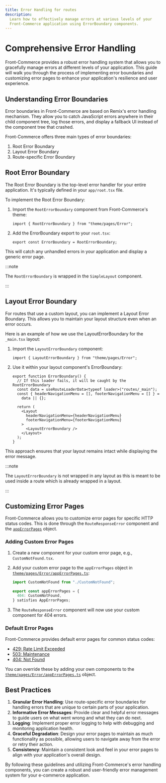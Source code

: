 ```yaml
---
title: Error Handling for routes
description:
  Learn how to effectively manage errors at various levels of your
  Front-Commerce application using ErrorBoundary components.
---
```


# Comprehensive Error Handling

Front-Commerce provides a robust error handling system that allows you to
gracefully manage errors at different levels of your application. This guide
will walk you through the process of implementing error boundaries and
customizing error pages to enhance your application's resilience and user
experience.

## Understanding Error Boundaries

Error boundaries in Front-Commerce are based on Remix's error handling
mechanism. They allow you to catch JavaScript errors anywhere in their child
component tree, log those errors, and display a fallback UI instead of the
component tree that crashed.

Front-Commerce offers three main types of error boundaries:

1. Root Error Boundary
2. Layout Error Boundary
3. Route-specific Error Boundary

## Root Error Boundary

The Root Error Boundary is the top-level error handler for your entire
application. It's typically defined in your `app/root.tsx` file.

To implement the Root Error Boundary:

1. Import the `RootErrorBoundary` component from Front-Commerce's theme:

   ```tsx
   import { RootErrorBoundary } from "theme/pages/Error";
   ```

2. Add the ErrorBoundary export to your `root.tsx`:

   ```tsx
   export const ErrorBoundary = RootErrorBoundary;
   ```

This will catch any unhandled errors in your application and display a generic
error page.

:::note

The `RootErrorBoundary` is wrapped in the `SimpleLayout` component.

:::

## Layout Error Boundary

For routes that use a custom layout, you can implement a Layout Error Boundary.
This allows you to maintain your layout structure even when an error occurs.

Here is an example of how we use the LayoutErrorBoundary for the `_main.tsx`
layout:

1. Import the `LayoutErrorBoundary` component:

   ```tsx title="app/routes/_main.tsx"
   import { LayoutErrorBoundary } from "theme/pages/Error";
   ```

2. Use it within your layout component's ErrorBoundary:

   ```tsx title="app/routes/_main.tsx"
   export function ErrorBoundary() {
     // If this loader fails, it will be caught by the RootErrorBoundary
     const data = useRouteLoaderData<typeof loader>("routes/_main");
     const { headerNavigationMenu = [], footerNavigationMenu = [] } =
       data || {};

     return (
       <Layout
         headerNavigationMenu={headerNavigationMenu}
         footerNavigationMenu={footerNavigationMenu}
       >
         <LayoutErrorBoundary />
       </Layout>
     );
   }
   ```

This approach ensures that your layout remains intact while displaying the error
message.

:::note

The `LayoutErrorBoundary` is not wrapped in any layout as this is meant to be
used inside a route which is already wrapped in a layout.

:::

## Customizing Error Pages

Front-Commerce allows you to customize error pages for specific HTTP status
codes. This is done through the `RouteResponseError` component and the
[`appErrorPages`](https://gitlab.blackswift.cloud/front-commerce/front-commerce/-/blob/5f23e92ac2008298dad36b72ae0066433d0311ae/packages/theme-chocolatine/theme/pages/Error/appErrorPages.ts)
object.

### Adding Custom Error Pages

1. Create a new component for your custom error page, e.g.,
   `CustomNotFound.tsx`.
2. Add your custom error page to the `appErrorPages` object in
   [`theme/pages/Error/appErrorPages.ts`](https://gitlab.blackswift.cloud/front-commerce/front-commerce/-/blob/5f23e92ac2008298dad36b72ae0066433d0311ae/packages/theme-chocolatine/theme/pages/Error/appErrorPages.ts):

   ```typescript title="theme/pages/Error/appErrorPages.ts"
   import CustomNotFound from "./CustomNotFound";

   export const appErrorPages = {
     404: CustomNotFound,
   } satisfies AppErrorPages;
   ```

3. The `RouteResponseError` component will now use your custom component for 404
   errors.

### Default Error Pages

Front-Commerce provides default error pages for common status codes:

- [429: Rate Limit Exceeded](https://gitlab.blackswift.cloud/front-commerce/front-commerce/-/blob/2886bd9de6413411f89c7267252a95f45a55dd94/packages/theme-chocolatine/theme/pages/Error/RateLimit/RateLimit.tsx)
- [503: Maintenance](https://gitlab.blackswift.cloud/front-commerce/front-commerce/-/blob/83fe19855d18ed1a21693cb31c401e61f4ce8c79/packages/theme-chocolatine/theme/pages/Error/Maintenance/Maintenance.tsx)
- [404: Not Found](https://gitlab.blackswift.cloud/front-commerce/front-commerce/-/blob/67393729953ea2dabbd8ac8dae14e7e82fbdbcb5/packages/theme-chocolatine/theme/modules/PageError/NotFound/NotFound.jsx)

You can override these by adding your own components to the
[`theme/pages/Error/appErrorPages.ts`](https://gitlab.blackswift.cloud/front-commerce/front-commerce/-/blob/5f23e92ac2008298dad36b72ae0066433d0311ae/packages/theme-chocolatine/theme/pages/Error/appErrorPages.ts)
object.

## Best Practices

1. **Granular Error Handling**: Use route-specific error boundaries for handling
   errors that are unique to certain parts of your application.
2. **Informative Error Messages**: Provide clear and helpful error messages to
   guide users on what went wrong and what they can do next.
3. **Logging**: Implement proper error logging to help with debugging and
   monitoring application health.
4. **Graceful Degradation**: Design your error pages to maintain as much
   functionality as possible, allowing users to navigate away from the error or
   retry their action.
5. **Consistency**: Maintain a consistent look and feel in your error pages to
   align with your application's overall design.

By following these guidelines and utilizing Front-Commerce's error handling
components, you can create a robust and user-friendly error management system
for your e-commerce application.

